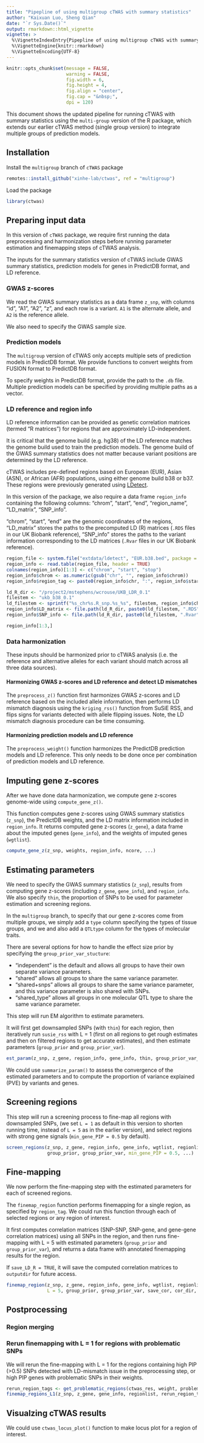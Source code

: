```yaml
---
title: "Pipepline of using multigroup cTWAS with summary statistics"
author: "Kaixuan Luo, Sheng Qian"
date: "`r Sys.Date()`"
output: rmarkdown::html_vignette
vignette: >
  %\VignetteIndexEntry{Pipepline of using multigroup cTWAS with summary statistics}
  %\VignetteEngine{knitr::rmarkdown}
  %\VignetteEncoding{UTF-8}
---
```


```r
knitr::opts_chunk$set(message = FALSE,
                      warning = FALSE,
                      fig.width = 6,
                      fig.height = 4,
                      fig.align = "center",
                      fig.cap = "&nbsp;",
                      dpi = 120)
```

This document shows the updated pipeline for running cTWAS with summary statistics using the `multi-group` version of the R package, 
which extends our earlier cTWAS method (single group version) to integrate multiple groups of prediction models. 

## Installation

Install the `multigroup` branch of `cTWAS` package

```r
remotes::install_github("xinhe-lab/ctwas", ref = "multigroup")
```

Load the package

```r
library(ctwas)
```

## Preparing input data

In this version of `cTWAS` package, we require first running the data preprocessing and harmonization steps 
before running parameter estimation and finemapping steps of cTWAS analysis. 

The inputs for the summary statistics version of cTWAS include GWAS summary statistics, 
prediction models for genes in PredictDB format, and LD reference. 

### GWAS z-scores

We read the GWAS summary statistics as a data frame `z_snp`, with columns "id", "A1", "A2", "z", and each row is a variant. 
`A1` is the alternate allele, and `A2` is the reference allele. 

We also need to specify the GWAS sample size.

### Prediction models

The `multigroup` version of cTWAS only accepts multiple sets of prediction models in PredictDB format. 
We provide functions to convert weights from FUSION format to PredictDB format.

To specify weights in PredictDB format, provide the path to the `.db` file. Multiple prediction models can be specified by providing multiple paths as a vector.

### LD reference and region info

LD reference information can be provided as genetic correlation matrices (termed "R matrices") 
for regions that are approximately LD-independent. 

It is critical that the genome build (e.g. hg38) of the LD reference matches the genome build used to train the prediction models. 
The genome build of the GWAS summary statistics does not matter because variant positions are determined by the LD reference.

cTWAS includes pre-defined regions based on European (EUR), Asian (ASN), or African (AFR) populations, 
using either genome build b38 or b37.
These regions were previously generated using [LDetect](https://github.com/endrebak/ldetect). 

In this version of the package, we also require a data frame `region_info` containing the following columns: 
"chrom", "start", "end", "region_name", "LD_matrix", "SNP_info".

"chrom", "start", "end" are the genomic coordinates of the regions, 
"LD_matrix" stores the paths to the precomputed LD (R) matrices (`.RDS` files in our UK Biobank reference),
"SNP_info" stores the paths to the variant information corresponding to the LD matrices (`.Rvar` files in our UK Biobank reference). 

```r
region_file <- system.file("extdata/ldetect", "EUR.b38.bed", package = "ctwas")
region_info <- read.table(region_file, header = TRUE)
colnames(region_info)[1:3] <- c("chrom", "start", "stop")
region_info$chrom <- as.numeric(gsub("chr", "", region_info$chrom))
region_info$region_tag <- paste0(region_info$chr, ":", region_info$start, "-", region_info$stop)

ld_R_dir <- "/project2/mstephens/wcrouse/UKB_LDR_0.1"
filestem <- "ukb_b38_0.1"
ld_filestem <- sprintf("%s_chr%s.R_snp.%s_%s", filestem, region_info$chrom, region_info$start, region_info$stop)
region_info$LD_matrix <- file.path(ld_R_dir, paste0(ld_filestem, ".RDS"))
region_info$SNP_info <- file.path(ld_R_dir, paste0(ld_filestem, ".Rvar"))

region_info[1:3,]
```

### Data harmonization

These inputs should be harmonized prior to cTWAS analysis (i.e. the reference and alternative alleles for each variant should match across all three data sources). 

#### Harmonizing GWAS z-scores and LD reference and detect LD mismatches

The `preprocess_z()` function first harmonizes GWAS z-scores and LD reference based on the included allele information, 
then performs LD mismatch diagnosis using the `kriging_rss()` function from SuSiE RSS, 
and flips signs for variants detected with allele flipping issues. 
Note, the LD mismatch diagnosis procedure can be time consuming.

#### Harmonizing prediction models and LD reference

The `preprocess_weight()` function harmonizes the PredictDB prediction models and LD reference. 
This only needs to be done once per combination of prediction models and LD reference. 

## Imputing gene z-scores

After we have done data harmonization, we compute gene z-scores genome-wide using `compute_gene_z()`. 

This function computes gene z-scores using GWAS summary statistics (`z_snp`), the PredictDB weights, 
and the LD matrix information included in `region_info`.
It returns computed gene z-scores (`z_gene`), a data frame about the imputed genes (`gene_info`), 
and the weights of imputed genes (`wgtlist`).
```r
compute_gene_z(z_snp, weights, region_info, ncore, ...)
```

## Estimating parameters

We need to specify the GWAS summary statistics (`z_snp`), results from computing gene z-scores (including `z_gene`, `gene_info`), 
and `region_info`. 
We also specify `thin`, the proportion of SNPs to be used for parameter estimation and screening regions.

In the `multigroup` branch, to specify that our gene z-scores come from multiple groups, 
we simply add a `type` column specifying the types of tissue groups, 
and we and also add a `QTLtype` column for the types of molecular traits.

There are several options for how to handle the effect size prior by specifying the `group_prior_var_stucture`:

- "independent" is the default and allows all groups to have their own separate variance parameters. 
- "shared" allows all groups to share the same variance parameter.
- "shared+snps" allows all groups to share the same variance parameter, and this variance parameter is also shared with SNPs.
- "shared_type" allows all groups in one molecular QTL type to share the same variance parameter.

This step will run EM algorithm to estimate parameters. 

It will first get downsampled SNPs (with `thin`) for each region, 
then iteratively run `susie_rss` with L = 1 (first on all regions to get rough estimates and then on filtered regions to get accurate estimates),
and then estimate parameters (`group_prior` and `group_prior_var`).

```r
est_param(z_snp, z_gene, region_info, gene_info, thin, group_prior_var_structure, ...)
```

We could use `summarize_param()` to assess the convergence of the estimated parameters and 
to compute the proportion of variance explained (PVE) by variants and genes. 

## Screening regions

This step will run a screening process to fine-map all regions with downsampled SNPs,
(we set `L = 1` as default in this version to shorten running time, instead of `L = 5` as in the earlier version), 
and select regions with strong gene signals (`min_gene_PIP = 0.5` by default). 

```r
screen_regions(z_snp, z_gene, region_info, gene_info, wgtlist, regionlist, 
               group_prior, group_prior_var, min_gene_PIP = 0.5, ...)
```

## Fine-mapping

We now perform the fine-mapping step with the estimated parameters for each of screened regions.

The `finemap_region` function performs finemapping for a single region, as specified by `region_tag`. 
We could run this function through each of selected regions or any region of interest.

It first computes correlation matrices (SNP-SNP, SNP-gene, and gene-gene correlation matrices) using all SNPs in the region, 
and then runs fine-mapping with L = 5 with estimated parameters (`group_prior` and `group_prior_var`),
and returns a data frame with annotated finemapping results for the region.

If `save_LD_R = TRUE`, it will save the computed correlation matrices to `outputdir` for future access.

```r
finemap_region(z_snp, z_gene, region_info, gene_info, wgtlist, regionlist, region_tag, 
               L = 5, group_prior, group_prior_var, save_cor, cor_dir, ...)
```

## Postprocessing

### Region merging


### Rerun finemapping with L = 1 for regions with problematic SNPs 

We will rerun the fine-mapping with L = 1 for the regions containing high PIP (>0.5) SNPs 
detected with LD-mismatch issue in the preprocessing step, 
or high PIP genes with problematic SNPs in their weights. 

```r
rerun_region_tags <- get_problematic_regions(ctwas_res, weight, problematic_snps, pip_thresh = 0.5)
finemap_regions_L1(z_snp, z_gene, gene_info, regionlist, rerun_region_tags, weight_list, group_prior, group_prior_var, ...)
```

## Visualzing cTWAS results

We could use `ctwas_locus_plot()` function to make locus plot for a region of interest.
